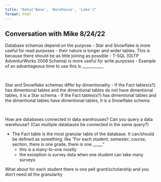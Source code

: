 ```yaml
---
title: "Data['Base', 'Warehouse', 'Lake']"
format: html
---
```


## Conversation with Mike 8/24/22

Database schemas depend on the purpose
- Star and Snowflake is more useful for read purposes
    - their nature is longer and wider tables. This is because there should be as little joining as possible
- T-SQL (OLTP AdventurWorks 2008 Schema) is more useful for write purposes 
    - Example of an advantageous time to use this is ___________


<br>


Star and Snowflake schemas differ by dimentionality 
- If the Fact tables(s?) has dimentional tables and the dimentional tables do not have dimentional tables, it is a Star schema
- If the Fact tables(s?) has dimentional tables and the dimentional tables have dimentional tables, it is a Snowflake schema


<br>


How are databases connected in data warehouses? Can you query a data warehouse? (Can multiple databases be connected in the same query?)

- The Fact table is the most granular table of the database. It can/should be defined as something; like "For each student, semester, course, section, there is one grade, there is one _____"
    - this is a many-to-one mostly 
    - the exception is survey data when one student can take many surveys

What about for each student there is one pell grant/scholarship and you don't need all the granularity